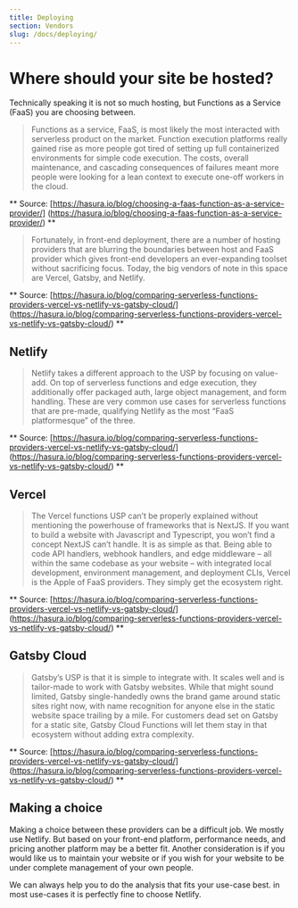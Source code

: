 ```yaml
---
title: Deploying
section: Vendors
slug: /docs/deploying/
---
```


# Where should your site be hosted? 

Technically speaking it is not so much hosting, but Functions as a 
Service (FaaS) you are choosing between. 

>Functions as a service, FaaS, is most likely the most interacted with 
serverless product on the market. Function execution platforms really 
gained rise as more people got tired of setting up full containerized 
environments for simple code execution. The costs, overall maintenance, 
and cascading consequences of failures meant more people were looking 
for a lean context to execute one-off workers in the cloud.

** Source: [https://hasura.io/blog/choosing-a-faas-function-as-a-service-provider/]
(https://hasura.io/blog/choosing-a-faas-function-as-a-service-provider/) **

> Fortunately, in front-end deployment, there are a number of hosting 
providers that are blurring the boundaries between host and FaaS provider 
which gives front-end developers an ever-expanding toolset without 
sacrificing focus. Today, the big vendors of note in this space are 
Vercel, Gatsby, and Netlify.

** Source: [https://hasura.io/blog/comparing-serverless-functions-providers-vercel-vs-netlify-vs-gatsby-cloud/]
(https://hasura.io/blog/comparing-serverless-functions-providers-vercel-vs-netlify-vs-gatsby-cloud/) **

## Netlify

> Netlify takes a different approach to the USP by focusing on value-add. 
On top of serverless functions and edge execution, they additionally offer 
packaged auth, large object management, and form handling. These are very 
common use cases for serverless functions that are pre-made, qualifying 
Netlify as the most “FaaS platformesque” of the three.

** Source: [https://hasura.io/blog/comparing-serverless-functions-providers-vercel-vs-netlify-vs-gatsby-cloud/]
(https://hasura.io/blog/comparing-serverless-functions-providers-vercel-vs-netlify-vs-gatsby-cloud/) **

## Vercel

> The Vercel functions USP can’t be properly explained without mentioning 
the powerhouse of frameworks that is NextJS. If you want to build a 
website with Javascript and Typescript, you won’t find a concept NextJS 
can’t handle. It is as simple as that. Being able to code API handlers, 
webhook handlers, and edge middleware – all within the same codebase as 
your website – with integrated local development, environment management, 
and deployment CLIs, Vercel is the Apple of FaaS providers. They simply 
get the ecosystem right.

** Source: [https://hasura.io/blog/comparing-serverless-functions-providers-vercel-vs-netlify-vs-gatsby-cloud/]
(https://hasura.io/blog/comparing-serverless-functions-providers-vercel-vs-netlify-vs-gatsby-cloud/) **

## Gatsby Cloud

> Gatsby’s USP is that it is simple to integrate with. It scales well and 
is tailor-made to work with Gatsby websites. While that might sound 
limited, Gatsby single-handedly owns the brand game around static sites 
right now, with name recognition for anyone else in the static website 
space trailing by a mile. For customers dead set on Gatsby for a static 
site, Gatsby Cloud Functions will let them stay in that ecosystem without 
adding extra complexity.

** Source: [https://hasura.io/blog/comparing-serverless-functions-providers-vercel-vs-netlify-vs-gatsby-cloud/]
(https://hasura.io/blog/comparing-serverless-functions-providers-vercel-vs-netlify-vs-gatsby-cloud/) **

## Making a choice

Making a choice between these providers can be a difficult job. We mostly
use Netlify. But based on your front-end platform, performance needs, and
pricing another platform may be a better fit. Another consideration is if 
you would like us to maintain your website or if you wish for your website
to be under complete management of your own people. 

We can always help you to do the analysis that fits your use-case best. in
most use-cases it is perfectly fine to choose Netlify.